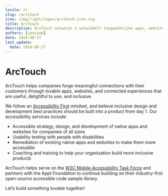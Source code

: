 ```yaml
---
locale: nl
slug: /arctouch
icon: /img/light/logos/arctouch-icon.svg
title: ArcTouch
description: ArcTouch ontwerpt & ontwikkelt toegankelijke apps, websites en digitale ervaringen voor bedrijven van elke omvang.
authors: [janjaap]
date: 2024-08-27
last_update:
  date: 2024-08-27
---
```


# ArcTouch

ArcTouch helps companies forge meaningful connections with their customers through lovable apps, websites, and connected experiences that are useful, delightful to use, and inclusive.

We follow an [Accessibility First](https://arctouch.com/blog/accessibility-first-app-development) mindset, and believe inclusive design and development best practices should be built into a product from day 1. Our accessibility services include:

- Accessible strategy, design, and development of native apps and websites for companies of all sizes
- Usability testing with people with disabilities
- Remediation of existing native apps and websites to make them more accessible
- Coaching and training to help your organization build more inclusive products

ArcTouch helps serve on the [W3C Mobile Accessibility Task Force](https://www.w3.org/WAI/GL/task-forces/matf/) and partners with the Appt Foundation to continue building on their industry-first open-source accessible code sample library.

Let’s build something lovable together!

<CustomLink url="https://arctouch.com" label="Visit the ArcTouch website" external={true} appearance="primaryButton" />
